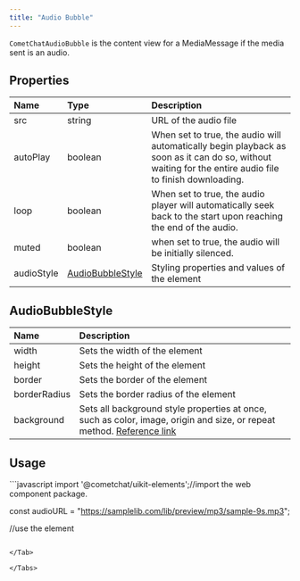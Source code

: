 ```yaml
---
title: "Audio Bubble"
---
```




`CometChatAudioBubble` is the content view for a MediaMessage if the media sent is an audio.

## Properties

| Name       | Type                                                                    | Description                                                                                                                                             |
| :---------- | :----------------------------------------------------------------------- | :------------------------------------------------------------------------------------------------------------------------------------------------------- |
| src        | string                                                                  | URL of the audio file                                                                                                                                   |
| autoPlay   | boolean                                                                 | When set to true, the audio will automatically begin playback as soon as it can do so, without waiting for the entire audio file to finish downloading. |
| loop       | boolean                                                                 | When set to true, the audio player will automatically seek back to the start upon reaching the end of the audio.                                        |
| muted      | boolean                                                                 | when set to true, the audio will be initially silenced.                                                                                                 |
| audioStyle | [AudioBubbleStyle](/ui-kit/react/v4/audio-bubble#audiobubblestyle) | Styling properties and values of the element                                                                                                            |

## AudioBubbleStyle

| Name         | Description                                                                                                                                                                          |
| :------------ | :------------------------------------------------------------------------------------------------------------------------------------------------------------------------------------ |
| width        | Sets the width of the element                                                                                                                                                        |
| height       | Sets the height of the element                                                                                                                                                       |
| border       | Sets the border of the element                                                                                                                                                       |
| borderRadius | Sets the border radius of the element                                                                                                                                                |
| background   | Sets all background style properties at once, such as color, image, origin and size, or repeat method. [Reference link](https://developer.mozilla.org/en-US/docs/Web/CSS/background) |

## Usage

<Tabs>
<Tab title="JavaScript">
```javascript
import '@cometchat/uikit-elements';//import the web component package.

const audioURL = "https://samplelib.com/lib/preview/mp3/sample-9s.mp3";

//use the element
<cometchat-audio-bubble src={audioURL}></cometchat-audio-bubble>
```

</Tab>

</Tabs>
